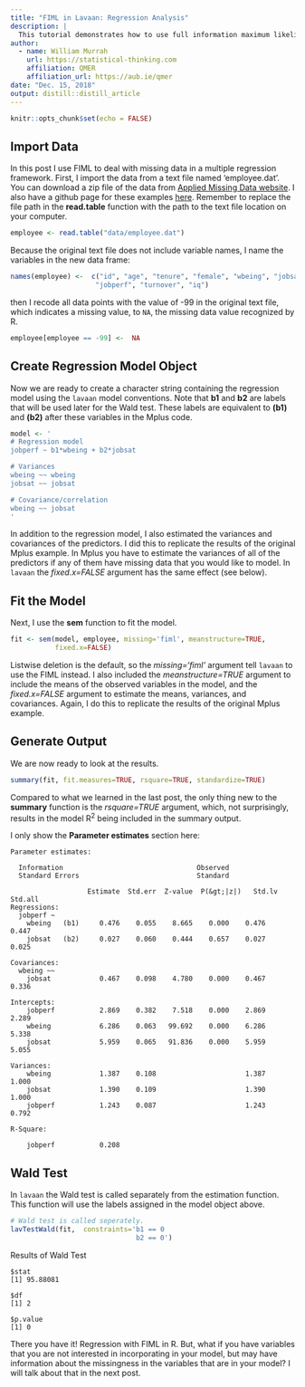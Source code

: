 ```yaml
---
title: "FIML in Lavaan: Regression Analysis"
description: |
  This tutorial demonstrates how to use full information maximum likelihood (FIML) estimation to deal with missing data in a regression model using `lavaan`. 
author:
  - name: William Murrah
    url: https://statistical-thinking.com
    affiliation: QMER
    affiliation_url: https://aub.ie/qmer
date: "Dec. 15, 2018"
output: distill::distill_article
---
```


```r
knitr::opts_chunk$set(echo = FALSE)
```


## Import Data

In this post I use FIML to deal with missing data in a multiple regression framework. First, I import the data from a text file named 'employee.dat'. You can download a zip file of the data from [Applied Missing Data website](http://www.appliedmissingdata.com/book-examples.html). I also have a github page for these examples [here](https://github.com/wmmurrah/lavaanFIML). Remember to replace the file path in the **read.table** function with the path to the text file location on your computer.

```r
employee <- read.table("data/employee.dat")
```

Because the original text file does not include variable names, I name the variables in the new data frame:

```r
names(employee) <-  c("id", "age", "tenure", "female", "wbeing", "jobsat", 
                     "jobperf", "turnover", "iq")
```

then I recode all data points with the value of -99 in the original text file, which indicates a missing value, to `NA`, the missing data value recognized by R.

```r
employee[employee == -99] <-  NA
```

## Create Regression Model Object

Now we are ready to create a character string containing the regression model using the `lavaan` model conventions. Note that **b1** and **b2** are labels that will be used later for the Wald test. These labels are equivalent to **(b1)** and **(b2)** after these variables in the Mplus code.

```r
model <- '
# Regression model 
jobperf ~ b1*wbeing + b2*jobsat

# Variances
wbeing ~~ wbeing
jobsat ~~ jobsat

# Covariance/correlation
wbeing ~~ jobsat
'
```

In addition to the regression model, I also estimated the variances and covariances of the predictors. I did this to replicate the results of the original Mplus example. In Mplus you have to estimate the variances of all of the predictors if any of them have missing data that you would like to model. In `lavaan` the *fixed.x=FALSE* argument has the same effect (see below).

## Fit the Model

Next, I use the **sem** function to fit the model.

```r
fit <- sem(model, employee, missing='fiml', meanstructure=TRUE, 
           fixed.x=FALSE)
```

Listwise deletion is the default, so the *missing='fiml'* argument tell `lavaan` to use the FIML instead. I also included the *meanstructure=TRUE* argument to include the means of the observed variables in the model, and the *fixed.x=FALSE* argument to estimate the means, variances, and covariances. Again, I do this to replicate the results of the original Mplus example.

## Generate Output

We are now ready to look at the results.

```r
summary(fit, fit.measures=TRUE, rsquare=TRUE, standardize=TRUE)
```

Compared to what we learned in the last post, the only thing new to the **summary** function is the *rsquare=TRUE* argument, which, not surprisingly, results in the model R<sup>2</sup> being included in the summary output.

I only show the **Parameter estimates** section here:

```
Parameter estimates:

  Information                                 Observed
  Standard Errors                             Standard

                   Estimate  Std.err  Z-value  P(&gt;|z|)   Std.lv  Std.all
Regressions:
  jobperf ~
    wbeing   (b1)     0.476    0.055    8.665    0.000    0.476    0.447
    jobsat   (b2)     0.027    0.060    0.444    0.657    0.027    0.025

Covariances:
  wbeing ~~
    jobsat            0.467    0.098    4.780    0.000    0.467    0.336

Intercepts:
    jobperf           2.869    0.382    7.518    0.000    2.869    2.289
    wbeing            6.286    0.063   99.692    0.000    6.286    5.338
    jobsat            5.959    0.065   91.836    0.000    5.959    5.055

Variances:
    wbeing            1.387    0.108                      1.387    1.000
    jobsat            1.390    0.109                      1.390    1.000
    jobperf           1.243    0.087                      1.243    0.792

R-Square:

    jobperf           0.208
```

## Wald Test

In `lavaan` the Wald test is called separately from the estimation function. This function will use the labels assigned in the model object above.

```r
# Wald test is called seperately.
lavTestWald(fit,  constraints='b1 == 0
                               b2 == 0')
```

Results of Wald Test

```
$stat
[1] 95.88081

$df
[1] 2

$p.value
[1] 0
```

There you have it! Regression with FIML in R. But, what if you have variables that you are not interested in incorporating in your model, but may have information about the missingness in the variables that are in your model? I will talk about that in the next post.







